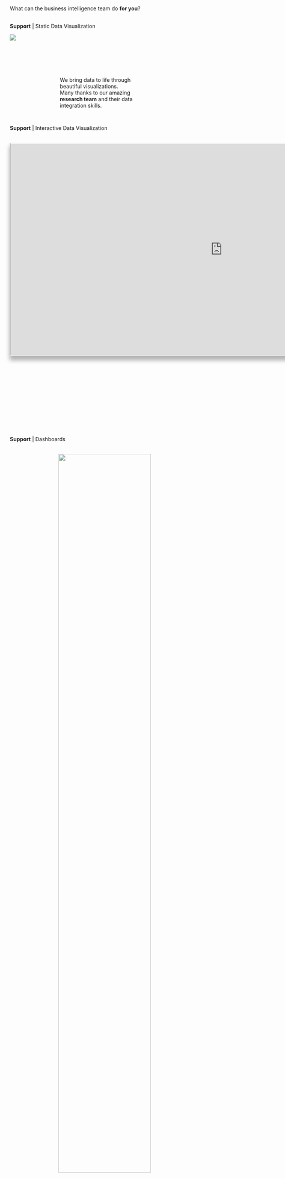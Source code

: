 #  {#support-we-offer .background-title data-menu-title="How can Research Support You?"}
[What can the business intelligence team do **for you**?]{.section-header}



##  {#support-static-viz data-menu-title="Static Data Visualization"}
[**Support** \| Static Data Visualization]{.slide-header} 

![](images/viz.gif){.absolute fig-alt="flashing images of data visualizations" left="500" top="10"}

::: columns
::: {.column width="5%"}
:::

::: {.column width="30%"}
<br> <br> <br> <br> [We bring data to life through beautiful visualizations.]{.text-md} <br>
[Many thanks to our amazing **research team** and their data integration skills.]{.text}
:::

::: {.column width="5%"}
:::
:::



##  {#support-interactive-viz data-menu-title="Interactive Data Visualization"}
[**Support** \| Interactive Data Visualization]{.slide-header} <br><br>

:::{.absolute left=100}
```{=html}
<style>
    #wrap { width: 1500px; 
            height: 750px; 
            position:relative;}
    #frame { -ms-zoom: 0.75; 
             -webkit-transform: scale(0.75); 
             -webkit-transform-origin: 0 0;
             padding-left: -30px;
             box-shadow: 0px 14px 15px 2px rgba(0,0,0,.3);
             border-top: 2px solid white}
</style>
<div id="wrap">
<iframe id="frame" src="https://www.astho.org/topic/brief/state-approaches-to-community-health-worker-certification/" width="100%" height="100%" ></iframe>
</div>
```
:::


##  {#support-dashboards data-menu-title="Dashboards"}
[**Support** \| Dashboards]{.slide-header} <br><br>

<center>
![](images/process.png){fig-alt="figure showing the dashboard process." width=70%}
</center>


##  {#support-interactives data-menu-title="Interactives"}
[**Support** \| Data Storytelling]{.slide-header} <br><br>

:::{.absolute left=100}
```{=html}
<style>
    #wrap { width: 1500px; 
            height: 750px; 
            position:relative;}
    #frame { -ms-zoom: 0.75; 
             -webkit-transform: scale(0.75); 
             -webkit-transform-origin: 0 0;
             padding-left: -30px;
             box-shadow: 0px 14px 15px 2px rgba(0,0,0,.3);
             border-top: 2px solid white}
</style>
<div id="wrap">
<iframe id="frame" src="https://telehealthsurvey.netlify.app/#/telehealth-survey" width="100%" height="100%" ></iframe>
</div>
```
:::

##  {#support-interactives-2 data-menu-title="Interactives"}
[**Support** \| Data Storytelling]{.slide-header} <br><br>

<center>

::: {.scroll-container style="overflow-y: scroll; height: 600px; width: 900px;"}
![](images/landing_page_mockup.png){fig-align="center"}
:::

</center>


##  {data-menu-title="Data Viz Workgroup"}
[**Support** \| Data Viz Workgroup]{.slide-header} <br><br>

<center>
![](images/viz_group.png){fig-alt="Headshots of Paris Harper-Hardy, Director of Evaluation and Assessment, along with Lindsay Jorgenson and Madoc Marshall." width=70%}
<br><br>
[Goal 1: Coordinate data visualization across ASTHO.]{.text-c-md}


[Goal 2: Build capacity for data visualization work.]{.text-c-md}
</center>



##  {#next-app data-menu-title="Data Visualization Generator"}
[**Support** \| Data Viz App for Staff]{.slide-header} <br>

<center>
:::{.r-stack}

:::{}
![](images/generator-1.png){fig-alt="Image showing a mock up digital illustration of the proposed dashboard generator. Map tab highlighted." width=70%}
:::

:::{.fragment .fade-in}
![](images/generator-2.png){fig-alt="Image showing a mock up digital illustration of the proposed dashboard generator. Map tab highlighted." width=70%}
:::

:::{.fragment .fade-in}
![](images/generator-3.png){fig-alt="Image showing a mock up digital illustration of the proposed dashboard generator. Map tab highlighted." width=70%}
:::

:::
</center>


##  {#next-packages data-menu-title="Data Science"}
[**Support** \| Data Science]{.slide-header} <br><br><br><br>

:::columns

:::{.column width=5%}
:::

:::{.column width=50%}
[**Our team offers open-source package development support in R.**]{.text-l}
[We are working on a package called {astho.viz} 
that can generate themed interactive data visualizations. We are also working on three packages for NACCHO that simply their visualization and data weighting.]{.text}
:::


:::{.column width=5%}
:::

:::{.column width=35%}
<center>
![](images/hex.png){fig-alt="A hex for the astho data visualization package." width=60%}
</center>
:::

:::{.column width=5%}
:::
:::
